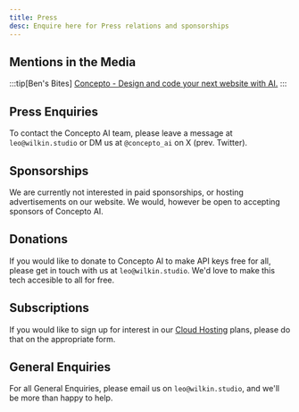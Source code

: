 ```yaml
---
title: Press
desc: Enquire here for Press relations and sponsorships
---
```



## Mentions in the Media

<YouTube id="https://www.youtube.com/watch?v=6I7Z5Dj8k98" />

:::tip[Ben's Bites]
[Concepto - Design and code your next website with AI.](https://bensbites.beehiiv.com/p/daily-digest-china-japan)
:::

## Press Enquiries

To contact the Concepto AI team, please leave a message at `leo@wilkin.studio` or DM us at `@concepto_ai` on X (prev. Twitter).

## Sponsorships

We are currently not interested in paid sponsorships, or hosting advertisements on our website. We would, however be open to accepting sponsors of Concepto AI.

## Donations

If you would like to donate to Concepto AI to make API keys free for all, please get in touch with us at `leo@wilkin.studio`. We'd love to make this tech accesible to all for free.

## Subscriptions

If you would like to sign up for interest in our [Cloud Hosting](https://concepto-docs.vercel.app/cloud-hosted/) plans, please do that on the appropriate form.

## General Enquiries

For all General Enquiries, please email us on `leo@wilkin.studio`, and we'll be more than happy to help.